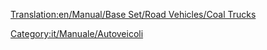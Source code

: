 [[Translation:en/Manual/Base Set/Road Vehicles/Coal Trucks]]

{{it/Manuale/Set base/Autoveicoli/StatAutoveicoli|nome     = Autocarro carbone Balogh
  |img      = en/Manual/Base Set/Road Vehicles/Balogh Coal Truck.png
  |prezzo    = 8.858 
  |velocità    = 48
  |annuale   = 842
  |ideato = 1935
  |vita     = 15
  |capacità = 20 t di carbone
}}
{{it/Manuale/Set base/Autoveicoli/StatAutoveicoli|nome     = Autocarro carbone Uhl
  |img      = en/Manual/Base Set/Road Vehicles/Uhl Coal Truck.png
  |prezzo    = 10.500
  |velocità    = 88
  |annuale   = 1.574
  |ideato = 1975
  |vita     = 15
  |capacità = 25 t di carbone
}}
{{it/Manuale/Set base/Autoveicoli/StatAutoveicoli|nome     = Autocarro carbone DW
  |img      = en/Manual/Base Set/Road Vehicles/DW Coal Truck.png
  |prezzo    = 11.320 
  |velocità    = 112
  |annuale   = 2.250
  |ideato = 2013
  |vita     = 15
  |capacità = 28 t di carbone
}}
[[Category:it/Manuale/Autoveicoli]]